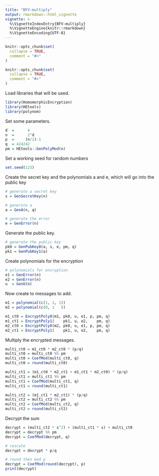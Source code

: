 ```yaml
---
title: "BFV-multiply"
output: rmarkdown::html_vignette
vignette: >
  %\VignetteIndexEntry{BFV-multiply}
  %\VignetteEngine{knitr::rmarkdown}
  %\VignetteEncoding{UTF-8}
---
```


```r
knitr::opts_chunk$set(
  collapse = TRUE,
  comment = "#>"
)
```

```r
knitr::opts_chunk$set(
  collapse = TRUE,
  comment = "#>"
)
```

Load libraries that will be used.
```r
library(HomomorphicEncryption)
library(HEtools)
library(polynom)
```

Set some parameters.
```r
d  =      4
n  =      2^d
p  =     (n/2)-1
q  = 424242
pm = HEtools::GenPolyMod(n)
```

Set a working seed for random numbers
```r
set.seed(123)
```

Create the secret key and the polynomials a and e, which will go into the public key
```r
# generate a secret key
s = GenSecretKey(n)

# generate a
a = GenA(n, q)

# generate the error
e = GenError(n)
```

Generate the public key.
```r
# generate the public key
pk0 = GenPubKey0(a, s, e, pm, q)
pk1 = GenPubKey1(a)
```

Create polynomials for the encryption
```r
# polynomials for encryption
e1 = GenError(n)
e2 = GenError(n)
u  = GenU(n)
```

Now create to messages to add.
```r
m1 = polynomial(c(1, 1, 1))
m2 = polynomial(c(0, 1   ))
```

```r
m1_ct0 = EncryptPoly0(m1, pk0, u, e1, p, pm, q)
m1_ct1 = EncryptPoly1(    pk1, u, e2,    pm, q)
m2_ct0 = EncryptPoly0(m2, pk0, u, e1, p, pm, q)
m2_ct1 = EncryptPoly1(    pk1, u, e2,    pm, q)
```

Multiply the encrypted messages.
```r
multi_ct0 = m1_ct0 * m2_ct0 * (p/q)
multi_ct0 = multi_ct0 %% pm
multi_ct0 = CoefMod(multi_ct0, q)
multi_ct0 = round(multi_ct0)

multi_ct1 = (m1_ct0 * m2_ct1 + m1_ct1 * m2_ct0) * (p/q)
multi_ct1 = multi_ct1 %% pm
multi_ct1 = CoefMod(multi_ct1, q)
multi_ct1 = round(multi_ct1)

multi_ct2 = (m1_ct1 * m2_ct1) * (p/q)
multi_ct2 = multi_ct2 %% pm
multi_ct2 = CoefMod(multi_ct2, q)
multi_ct2 = round(multi_ct2)
```

Decrypt the sum
```r
decrypt = (multi_ct2 * s^2) + (multi_ct1 * s) + multi_ct0
decrypt = decrypt %% pm
decrypt = CoefMod(decrypt, q)

# rescale
decrypt = decrypt * p/q

# round then mod p
decrypt = CoefMod(round(decrypt), p)
print(decrypt)
```
